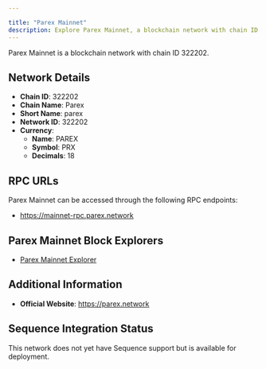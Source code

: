 ```yaml
---

title: "Parex Mainnet"
description: Explore Parex Mainnet, a blockchain network with chain ID 322202. Learn about its native currency, PAREX, and how to interact with the network.
---
```




Parex Mainnet is a blockchain network with chain ID 322202.

## Network Details

- **Chain ID**: 322202
- **Chain Name**: Parex
- **Short Name**: parex
- **Network ID**: 322202
- **Currency**: 
  - **Name**: PAREX
  - **Symbol**: PRX
  - **Decimals**: 18

## RPC URLs

Parex Mainnet can be accessed through the following RPC endpoints:

- https://mainnet-rpc.parex.network

## Parex Mainnet Block Explorers

- [Parex Mainnet Explorer](https://scan.parex.network)

## Additional Information

- **Official Website**: https://parex.network

## Sequence Integration Status

This network does not yet have Sequence support but is available for deployment.
